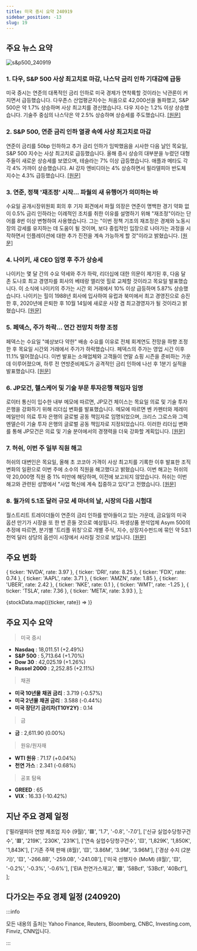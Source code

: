 ```yaml
---
title: 미국 증시 요약 240919
sidebar_position: -13
slug: 19
---
```


## 주요 뉴스 요약

![s&p500_240919](/map/240919.png)

### 1. **다우, S&P 500 사상 최고치로 마감, 나스닥 금리 인하 기대감에 급등**

미국 증시는 연준의 대폭적인 금리 인하로 미국 경제가 연착륙할 것이라는 낙관론이 커지면서 급등했습니다. 다우존스 산업평균지수는 처음으로 42,000선을 돌파했고, S&P 500은 약 1.7% 상승하며 사상 최고치를 경신했습니다. 다우 지수는 1.2% 이상 상승했습니다. 기술주 중심의 나스닥은 약 2.5% 상승하며 상승세를 주도했습니다. [[원문]](https://finance.yahoo.com/news/live/stock-market-today-dow-sp-500-close-at-record-highs-nasdaq-surges-amid-rate-cut-euphoria-200045001.html)

### 2. **S&P 500, 연준 금리 인하 열광 속에 사상 최고치로 마감**

연준이 금리를 50bp 인하하고 추가 금리 인하가 임박했음을 시사한 다음 날인 목요일, S&P 500 지수는 사상 최고치로 급등했습니다. 올해 증시 상승의 대부분을 누렸던 대형주들이 새로운 상승세를 보였으며, 테슬라는 7% 이상 급등했습니다. 애플과 메타도 각각 4% 가까이 상승했습니다. AI 강자 엔비디아는 4% 상승하면서 필라델피아 반도체 지수는 4.3% 급등했습니다. [[원문]](https://www.reuters.com/markets/us/fed-rate-cut-boosts-futures-growth-stocks-lead-gains-2024-09-19/)

### 3. **연준, 정책 '재조정' 시작... 파월의 새 유행어가 의미하는 바**

수요일 공개시장위원회 회의 후 기자 회견에서 파월 의장은 연준이 명백한 경기 약화 없이 0.5% 금리 인하라는 이례적인 조치를 취한 이유를 설명하기 위해 "재조정"이라는 단어를 8번 이상 변형하여 사용했습니다. 그는 "이번 정책 기조의 재조정은 경제와 노동시장의 강세를 유지하는 데 도움이 될 것이며, 보다 중립적인 입장으로 나아가는 과정을 시작하면서 인플레이션에 대한 추가 진전을 계속 가능하게 할 것"이라고 밝혔습니다. [[원문]](https://www.cnbc.com/2024/09/19/the-fed-has-set-out-on-a-recalibration-of-policy-heres-what-powells-new-buzzword-means.html)

### 4. **나이키, 새 CEO 임명 후 주가 상승세**

나이키는 몇 달 간의 수요 약세와 주가 하락, 리더십에 대한 의문이 제기된 후, 다음 달 존 도나호 최고 경영자를 회사의 베테랑 엘리엇 힐로 교체할 것이라고 목요일 발표했습니다. 이 소식에 나이키의 주가는 시간 외 거래에서 10% 이상 급등하며 5.87% 상승했습니다. 나이키는 힐이 1988년 회사에 입사하여 유럽과 북미에서 최고 경영진으로 승진한 후, 2020년에 은퇴한 후 10월 14일에 새로운 사장 겸 최고경영자가 될 것이라고 밝혔습니다. [[원문]](https://www.marketwatch.com/story/nike-taps-company-veteran-as-new-ceo-and-shares-rally-237f8c2f?mod=home-page)

### 5. **페덱스, 주가 하락... 연간 전망치 하향 조정**

페덱스는 수요일 "예상보다 약한" 배송 수요를 이유로 전체 회계연도 전망을 하향 조정한 후 목요일 시간외 거래에서 주가가 하락했습니다. 페덱스의 주가는 영업 시간 이후 11.1% 떨어졌습니다. 이번 발표는 소매업체와 고객들이 연말 쇼핑 시즌을 준비하는 가운데 이루어졌으며, 하루 전 연방준비제도가 공격적인 금리 인하에 나선 후 1분기 실적을 발표했습니다. [[원문]](https://www.marketwatch.com/story/fedex-stock-falls-as-company-narrows-its-full-year-forecast-e340bdf4?mod=home-page)

### 6. **JP모건, 헬스케어 및 기술 부문 투자은행 책임자 임명**

로이터 통신이 입수한 내부 메모에 따르면, JP모건 체이스는 목요일 의료 및 기술 투자 은행을 강화하기 위해 리더십 변화를 발표했습니다. 메모에 따르면 벤 카펜터와 제레미 메일만이 의료 투자 은행의 글로벌 공동 책임자로 임명되었으며, 크리스 그로스와 그렉 멘델슨이 기술 투자 은행의 글로벌 공동 책임자로 지정되었습니다. 이러한 리더십 변화를 통해 JP모건은 의료 및 기술 분야에서의 경쟁력을 더욱 강화할 계획입니다. [[원문]](https://finance.yahoo.com/news/jpmorgan-names-heads-healthcare-tech-215314061.html)

### 7. **허쉬, 이번 주 일부 직원 해고**

허쉬의 대변인은 목요일, 올해 초 코코아 가격이 사상 최고치를 기록한 이후 발표한 조직 변화의 일환으로 이번 주에 소수의 직원을 해고했다고 밝혔습니다. 이번 해고는 허쉬의 약 20,000명 직원 중 1% 미만에 해당하며, 이전에 보고되지 않았습니다. 허쉬는 이번 해고와 관련된 성명에서 "사업 혁신에 계속 집중하고 있다"고 전했습니다. [[원문]](https://finance.yahoo.com/news/hershey-co-lays-off-workers-215748318.html)

### 8. **월가의 5.1조 달러 규모 세 마녀의 날, 시장의 다음 시험대**

월스트리트 트레이더들이 연준의 금리 인하를 받아들이고 있는 가운데, 금요일의 미국 옵션 만기가 시장을 또 한 번 흔들 것으로 예상됩니다. 파생상품 분석업체 Asym 500의 추정에 따르면, 분기별 '트리플 위칭'으로 개별 주식, 지수, 상장지수펀드에 묶인 약 5조1천억 달러 상당의 옵션이 시장에서 사라질 것으로 보입니다. [[원문]](https://www.bloomberg.com/news/articles/2024-09-19/wall-street-s-5-1-trillion-triple-witching-is-next-market-test?srnd=phx-markets&embedded-checkout=true)

## 주요 변화

  { ticker: 'NVDA', rate: 3.97 },
  { ticker: 'DRI', rate: 8.25 },
  { ticker: 'FDX', rate: 0.74 },
  { ticker: 'AAPL', rate: 3.71 },
  { ticker: 'AMZN', rate: 1.85 },
  { ticker: 'UBER', rate: 2.42 },
  { ticker: 'NKE', rate: 0.1 },
  { ticker: 'WMT', rate: -1.25 },
  { ticker: 'TSLA', rate: 7.36 },
  { ticker: 'META', rate: 3.93 },
];

{stockData.map(({ticker, rate}) => <StockCardMini key={ticker} ticker={ticker} rate={rate}></StockCardMini>)}

## 주요 지수 요약

> 미국 증시

- **Nasdaq** : 18,011.51 (+2.49%)
- **S&P 500** : 5,713.64 (+1.70%)
- **Dow 30** : 42,025.19 (+1.26%)
- **Russel 2000** : 2,252.85 (+2.11%)

> 채권

- **미국 10년물 채권 금리** : 3.719 (-0.57%)
- **미국 2년물 채권 금리** : 3.588 (-0.44%)
- **미국 장단기 금리차(T10Y2Y)** : 0.14

> 금

- **금** : 2,611.90 (0.00%)

> 원유/원자재

- **WTI 원유** : 71.17 (+0.04%)
- **천연 가스** : 2.341 (-0.68%)

> 공포 탐욕

- **GREED** : 65
- **VIX** : 16.33 (-10.42%)

## 지난 주요 경제 일정

  ['필라델피아 연방 제조업 지수 (9월)', '🟥', '1.7', '-0.8', '-7.0'],
  ['신규 실업수당청구건수', '🟥', '219K', '230K', '231K'],
  ['연속 실업수당청구건수', '🟨', '1,829K', '1,850K', '1,843K'],
  ['기존 주택 판매 (8월)', '🟨', '3.86M', '3.9M', '3.96M'],
  ['경상 수지 (2분기)', '🟨', '-266.8B', '-259.0B', '-241.0B'],
  ['미국 선행지수 (MoM) (8월)', '🟨', '-0.2%', '-0.3%', '-0.6%'],
  ['EIA 천연가스재고', '🟩', '58Bcf', '53Bcf', '40Bcf'],
];

<EconomicCalendar data={eventsData} />

## 다가오는 주요 경제 일정 (240920)


<EconomicCalendar data={nextEventsData} />

:::info

모든 내용의 출처는 Yahoo Finance, Reuters, Bloomberg, CNBC, Investing.com, Finviz, CNN입니다.

:::
